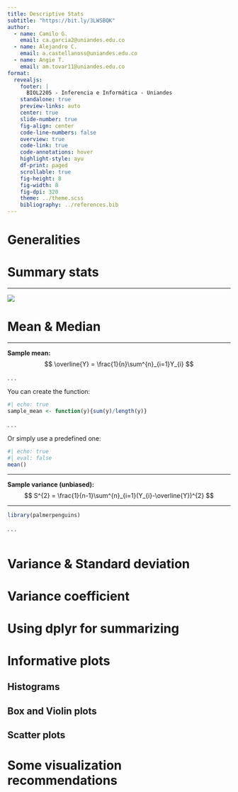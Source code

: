 ```yaml
---
title: Descriptive Stats
subtitle: "https://bit.ly/3LWSBQK"
author:
  - name: Camilo G.
    email: ca.garcia2@uniandes.edu.co
  - name: Alejandro C.
    email: a.castellanoss@uniandes.edu.co
  - name: Angie T.
    email: am.tovar11@uniandes.edu.co
format:
  revealjs:
    footer: |
      BIOL2205 - Inferencia e Informática - Uniandes
    standalone: true
    preview-links: auto
    center: true
    slide-number: true
    fig-align: center
    code-line-numbers: false
    overview: true
    code-link: true
    code-annotations: hover
    highlight-style: ayu
    df-print: paged
    scrollable: true
    fig-height: 8
    fig-width: 8
    fig-dpi: 320
    theme: ../theme.scss
    bibliography: ../references.bib
---
```


# Generalities

# Summary stats

***

![](../02-intro-tidyverse/figs/palmer-penguins.png)

# Mean & Median

***

**Sample mean:**
$$
\overline{Y} = \frac{1}{n}\sum^{n}_{i=1}Y_{i}
$$

. . .

You can create the function:
```r
#| echo: true
sample_mean <- function(y){sum(y)/length(y)}
```

. . .

Or simply use a predefined one:

```r
#| echo: true
#| eval: false
mean()
```

***

**Sample variance (unbiased):**
$$
S^{2} = \frac{1}{n-1}\sum^{n}_{i=1}(Y_{i}-\overline{Y})^{2}
$$


***

```r
library(palmerpenguins)
```

. . .

```r

```

# Variance & Standard deviation

# Variance coefficient

# Using dplyr for summarizing

# Informative plots

## Histograms

## Box and Violin plots

## Scatter plots

# Some visualization recommendations